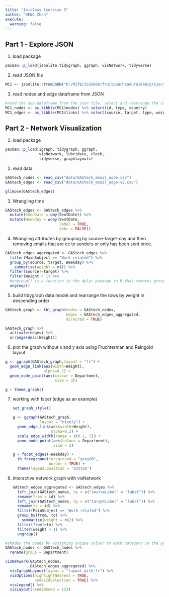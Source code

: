 ```yaml
---
title: "In-class Exercise 5"
author: "DENG Zhan"
execute: 
  warning: false
---
```


## Part 1 - Explore JSON

1.  load package

```r
pacman::p_load(jsonlite,tidygraph, ggraph, visNetwork, tidyverse) 
```

2.  read JSON file

```r
MC1 <- jsonlite::fromJSON("D:/MITB/ISSS608/fruitpunchsamurai666/project/MC1/data/MC1.json")
```

3.  read nodes and edge dataframe from JSON

```r
#read the sub-dataframe from the json file, select and rearrange the columns needed
MC1_nodes <- as_tibble(MC1$nodes) %>% select(id, type, country)
MC1_edges <- as_tibble(MC1$links) %>% select(source, target, type, weight, key)
```

## Part 2 - Network Visualization

1.  load package

```r
pacman::p_load(igraph, tidygraph, ggraph, 
               visNetwork, lubridate, clock,
               tidyverse, graphlayouts)
```

2.  read data

```r
GAStech_nodes <- read_csv("data/GAStech_email_node.csv")
GAStech_edges <- read_csv("data/GAStech_email_edge-v2.csv")
```

```r
glimpse(GAStech_edges)
```

3.  Wrangling time

```r
GAStech_edges <- GAStech_edges %>%
  mutate(SendDate = dmy(SentDate)) %>%
  mutate(Weekday = wday(SentDate,
                        label = TRUE,
                        abbr = FALSE))
```

4.  Wrangling attributes by grouping by source-target-day and then removing emails that are cc to senders or only has been sent once.

```r
GAStech_edges_aggregated <- GAStech_edges %>%
  filter(MainSubject == "Work related") %>%
  group_by(source, target, Weekday) %>%
    summarise(Weight = n()) %>%
  filter(source!=target) %>%
  filter(Weight > 1) %>%
  #ungroup() is a function in the dplyr package in R that removes grouping from a grouped data frame. When data is grouped, operations are applied to each group separately. ungroup() is used to reverse the grouping operation so that subsequent operations are applied to the entire data frame as a whole.
  ungroup()
```

5.  build tidygraph data model and rearrange the rows by weight in descending order

```r
GAStech_graph <- tbl_graph(nodes = GAStech_nodes,
                           edges = GAStech_edges_aggregated, 
                           directed = TRUE)

GAStech_graph %>%
  activate(edges) %>%
  arrange(desc(Weight))
```

6.  plot the graph without x and y axis using Fruchterman and Reingold layout

```r
g <- ggraph(GAStech_graph,layout = "fr") + 
  geom_edge_link(aes(width=Weight), 
                 alpha=0.2) +
  geom_node_point(aes(colour = Department, 
                      size = 3))

g + theme_graph()
```

7.  working with facet (edge as an example)

    ```r
    set_graph_style()

    g <- ggraph(GAStech_graph, 
                layout = "nicely") + 
      geom_edge_link(aes(width=Weight), 
                     alpha=0.2) +
      scale_edge_width(range = c(0.1, 5)) +
      geom_node_point(aes(colour = Department), 
                      size = 2)

    g + facet_edges(~Weekday) +
      th_foreground(foreground = "grey80",  
                    border = TRUE) +
      theme(legend.position = 'bottom')
    ```

8.  interactive network graph with visNetwork

    ```r
    GAStech_edges_aggregated <- GAStech_edges %>%
      left_join(GAStech_nodes, by = c("sourceLabel" = "label")) %>%
      rename(from = id) %>%
      left_join(GAStech_nodes, by = c("targetLabel" = "label")) %>%
      rename(to = id) %>%
      filter(MainSubject == "Work related") %>%
      group_by(from, to) %>%
        summarise(weight = n()) %>%
      filter(from!=to) %>%
      filter(weight > 1) %>%
      ungroup()
    ```

```r
#shades the nodes by assigning unique colour to each category in the group field.
GAStech_nodes <- GAStech_nodes %>%
  rename(group = Department) 

visNetwork(GAStech_nodes,
           GAStech_edges_aggregated) %>%
  visIgraphLayout(layout = "layout_with_fr") %>%
  visOptions(highlightNearest = TRUE,
             nodesIdSelection = TRUE) %>%
  visLegend() %>%
  visLayout(randomSeed = 123)
```
